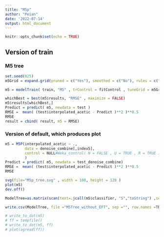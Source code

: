 ```yaml
---
title: "M5p"
author: "Peian"
date: '2022-07-14'
output: html_document
---
```


```r
knitr::opts_chunk$set(echo = TRUE)
```

## Version of train
### M5 tree
```r
set.seed(825)
m5Grid = expand.grid(pruned = c("Yes"), smoothed = c("No"), rules = c("Yes") ) 

m5 = modelTrain( train, "M5" , trControl = fitControl , tuneGrid = m5Grid , cpu = 16)
```

```r
whichBest = best(m5$results, "RMSE" , maximize = FALSE) 
m5$results[whichBest,]
Predict = predict( m5, newdata = test )
RMSE =  mean( (test$interpolated_acetic - Predict )**2 )**0.5
RMSE
result = cbind( result, m5 = RMSE)
```

### Version of default, which produces plot
```r
m5 = M5P(interpolated_acetic ~ ., 
         data = denoise_combine[,index5], 
         control = NULL#Weka_control( N = FALSE , U = TRUE , R = TRUE )
         )
Predict = predict( m5, newdata = test_denoise_combine)
RMSE =  mean( (test$interpolated_acetic - Predict )**2 )**0.5
RMSE

svg(file="M5p_tree.svg" , width = 100, height = 120 )
plot(m5)
dev.off()

ModelTree=as.matrix(scan(text=.jcall(m5$classifier, "S","toString") ,sep="\n", what=""))[-c(1:2, 6), ,drop=FALSE] 

write.csv(ModelTree, file ="M5Tree_without_EFT", sep ="", row.names =TRUE, col.names =TRUE, quote =TRUE)

# write_to_dot(m5)
# ff = tempfile()
# write_to_dot(m5, ff)
# plot(agread(ff))

```
